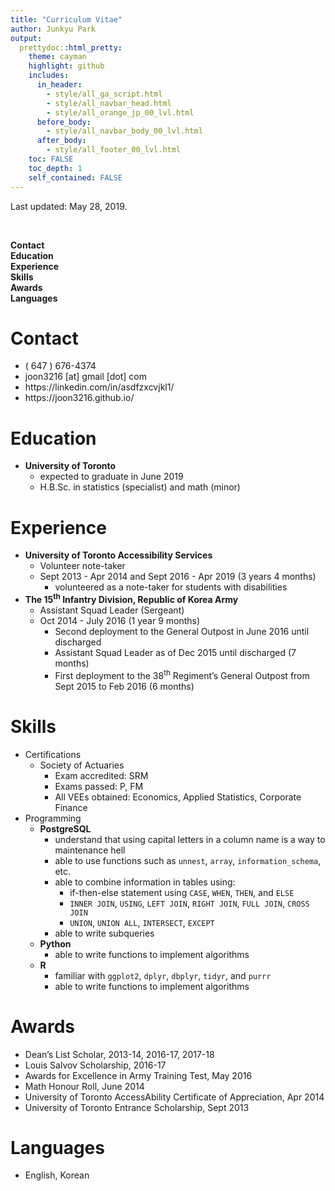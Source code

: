 ```yaml
---
title: "Curriculum Vitae"
author: Junkyu Park
output: 
  prettydoc::html_pretty:
    theme: cayman
    highlight: github
    includes:
      in_header: 
        - style/all_ga_script.html
        - style/all_navbar_head.html
        - style/all_orange_jp_00_lvl.html
      before_body:
        - style/all_navbar_body_00_lvl.html
      after_body:
        - style/all_footer_00_lvl.html
    toc: FALSE
    toc_depth: 1
    self_contained: FALSE
---
```



Last updated: May 28, 2019.

<!--html_preserve-->
&nbsp;
<div id="TOC">
<ul>
<li><a href="#contact"><strong>Contact</strong></a></li>
<li><a href="#education"><strong>Education</strong></a></li>
<li><a href="#experience"><strong>Experience</strong></a></li>
<li><a href="#skills"><strong>Skills</strong></a></li>
<li><a href="#awards"><strong>Awards</strong></a></li>
<li><a href="#languages"><strong>Languages</strong></a></li>
</ul>
</div>
<!--/html_preserve-->


# **Contact**

* $($ 647 $)$ 676-4374
* joon3216 [at] gmail [dot] com
* https://linkedin.com/in/asdfzxcvjkl1/
* https://joon3216.github.io/


# **Education**

* **University of Toronto**
    + expected to graduate in June 2019
    + H.B.Sc. in statistics (specialist) and math (minor)


# **Experience**

* **University of Toronto Accessibility Services**
    + Volunteer note-taker
    + Sept 2013 - Apr 2014 and Sept 2016 - Apr 2019 (3 years 4 months)
        + volunteered as a note-taker for students with disabilities

* **The 15^th^ Infantry Division, Republic of Korea Army**
    + Assistant Squad Leader (Sergeant)
    + Oct 2014 - July 2016 (1 year 9 months)
        + Second deployment to the General Outpost in June 2016 until discharged
        + Assistant Squad Leader as of Dec 2015 until discharged (7 months)
        + First deployment to the 38^th^ Regiment's General Outpost from Sept 2015 to Feb 2016 (6 months)


# **Skills**

* Certifications
    + Society of Actuaries
        + Exam accredited: SRM
        + Exams passed: P, FM
        + All VEEs obtained: Economics, Applied Statistics, Corporate Finance
* Programming
    + **PostgreSQL**
        + understand that using capital letters in a column name is a way to maintenance hell
        + able to use functions such as `unnest`, `array`, `information_schema`, etc.
        + able to combine information in tables using:
            + if-then-else statement using `CASE`, `WHEN`, `THEN`, and `ELSE`
            + `INNER JOIN`, `USING`, `LEFT JOIN`, `RIGHT JOIN`, `FULL JOIN`, `CROSS JOIN`
            + `UNION`, `UNION ALL`, `INTERSECT`, `EXCEPT`
        + able to write subqueries
    + **Python**
        + able to write functions to implement algorithms
    + **R**
        + familiar with `ggplot2`, `dplyr`, `dbplyr`, `tidyr`, and `purrr`
        + able to write functions to implement algorithms



# **Awards**

* Dean's List Scholar, 2013-14, 2016-17, 2017-18
* Louis Salvov Scholarship, 2016-17
* Awards for Excellence in Army Training Test, May 2016
* Math Honour Roll, June 2014
* University of Toronto AccessAbility Certificate of Appreciation, Apr 2014
* University of Toronto Entrance Scholarship, Sept 2013


# **Languages**

* English, Korean







